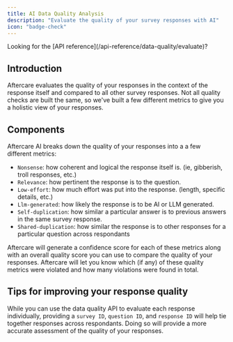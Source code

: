 ```yaml
---
title: AI Data Quality Analysis
description: "Evaluate the quality of your survey responses with AI"
icon: "badge-check"
---
```


<Tip>
  Looking for the [API reference](/api-reference/data-quality/evaluate)?
</Tip>

## Introduction

Aftercare evaluates the quality of your responses in the context of the response itself and compared to all other survey responses. Not all
quality checks are built the same, so we've built a few different metrics to give you a holistic view of your responses.

## Components

Aftercare AI breaks down the quality of your responses into a a few different metrics:

- `Nonsense`: how coherent and logical the response itself is. (ie, gibberish, troll responses, etc.)
- `Relevance`: how pertinent the response is to the question.
- `Low-effort`: how much effort was put into the response. (length, specific details, etc.)
- `Llm-generated`: how likely the response is to be AI or LLM generated.
- `Self-duplication`: how similar a particular answer is to previous answers in the same survey response.
- `Shared-duplication`: how similar the response is to other responses for a particular question across respondants

Aftercare will generate a confidence score for each of these metrics along with an overall quality score you can use to compare the quality of your responses.
Aftercare will let you know which (if any) of these quality metrics were violated and how many violations were found in total.

## Tips for improving your response quality

While you can use the data quality API to evaluate each response individually, providing a `survey ID`, `question ID`, and `response ID` will help tie together responses across respondants.
Doing so will provide a more accurate assessment of the quality of your responses.
